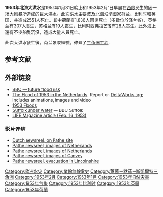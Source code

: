 {{Expand language|1=en|time=2020-07-11T10:20:59+00:00}}
{{Infobox flood
 |  name                = 1953年北海大洪水<br>1953 North Sea flood
 |  image location      = Watersnoodramp 1953.jpg
 |  image name          = [[荷蘭|荷蘭]][[胡雷-上弗拉凱|胡雷-上弗拉凱]]{{link-en|舊通厄|Oude-Tonge}}的洪水場景
 |  image size          = 240px
 |  duration            = 1953年1月31日-2月1日
 |  total damages       = 荷兰9％的農田被洪水淹没，30,000只动物被淹死，47,300座建筑物受損，其中10,000座被完全摧毀
 |  total fatalities    = 2,551
 |  areas affected      = [[荷兰|荷兰]]、[[比利时|比利时]]、[[英国|英国]]
}}
'''1953年北海大洪水'''是1953年1月31日晚上和1953年2月1日早晨在[[西歐|西歐]]发生的因一场大[[风暴|风暴]]所造成的巨大[[洪水|洪水]]。此次洪水主要波及[[北海_(大西洋)|北海]]沿岸國家[[荷兰|荷兰]]、[[比利时|比利时]]和[[英国|英国]]，共造成2551人死亡。其中荷蘭有1,836人因災死亡（多數位於[[泽兰省|泽兰省]]），[[英格兰|英格兰]]有307人喪生，[[苏格兰|苏格兰]]有19人丧生，[[比利时|比利时]][[西佛兰德省|西弗拉芒省]]有28人丧生。此外海上還有不少船隻沉沒，造成大量人員死亡。

此次大洪水發生後，荷兰吸取經驗，修建了[[三角洲工程|三角洲工程]]。

== 参考文献 ==

== 外部链接 ==

* [http://news.bbc.co.uk/1/hi/sci/tech/2706077.stm BBC — future flood risk]{{Wayback|url=http://news.bbc.co.uk/1/hi/sci/tech/2706077.stm |date=20080129103718 }}
* [http://www.deltawerken.com/89 The Flood of 1953 in the Netherlands]{{Wayback|url=http://www.deltawerken.com/89 |date=20190502134210 }}. Report on [[三角洲工程|DeltaWorks.org]]; includes animations, images and video
* [https://archive.is/20050108122400/http://www.thamesweb.com/page.php?page_id=59&topic_id=9 1953 Floods]
* [http://www.bbc.co.uk/suffolk/dont_miss/floods/flash_map.shtml Suffolk under water]{{Wayback|url=http://www.bbc.co.uk/suffolk/dont_miss/floods/flash_map.shtml |date=20201103121634 }} — BBC Suffolk
* [https://books.google.com/books?id=JUIEAAAAMBAJ&pg=PA17 LIFE Magazine article (Feb. 16, 1953)]{{Wayback|url=https://books.google.com/books?id=JUIEAAAAMBAJ&pg=PA17 |date=20201101104107 }}

=== 影片连结 ===

* [http://www.britishpathe.com/record.php?id=53925 Dutch newsreel, on Pathe site]{{Wayback|url=http://www.britishpathe.com/record.php?id=53925 |date=20110912093919 }}
* [http://www.britishpathe.com/record.php?id=53895 Pathe newsreel, images of Netherlands]{{Wayback|url=http://www.britishpathe.com/record.php?id=53895 |date=20091205002840 }}
* [http://www.britishpathe.com/record.php?id=53880 Pathe newsreel, images of Netherlands]{{Dead link}}
* [http://www.britishpathe.com/record.php?id=53875 Pathe newsreel, images of Canvey]{{Dead link}}
* [http://www.britishpathe.com/record.php?id=53939 Pathe newsreel, evacuation in Lincolnshire]{{Dead link}}

{{Commons category|North Sea flood of 1953}}

{{歐洲風暴}}

[[Category:欧洲水灾|Category:欧洲水灾]]
[[Category:業餘無線電史|Category:業餘無線電史]]
[[Category:萊茵－默茲－斯凱爾特三角洲|Category:萊茵－默茲－斯凱爾特三角洲]]
[[Category:1953年2月|Category:1953年2月]]
[[Category:1953年1月|Category:1953年1月]]
[[Category:1953年自然灾害|Category:1953年自然灾害]]
[[Category:1953年气象|Category:1953年气象]]
[[Category:1953年比利时|Category:1953年比利时]]
[[Category:1953年英国|Category:1953年英国]]
[[Category:1953年荷蘭|Category:1953年荷蘭]]